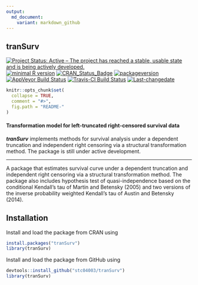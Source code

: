 ```yaml
---
output:
  md_document:
    variant: markdown_github
---
```


## **tranSurv**

[![Project Status: Active – The project has reached a stable, usable state and is being actively developed.](http://www.repostatus.org/badges/latest/active.svg)](http://www.repostatus.org/#active)
[![minimal R version](https://img.shields.io/badge/R%3E%3D-3.4.0-6666ff.svg)](https://cran.r-project.org/)
[![CRAN_Status_Badge](http://www.r-pkg.org/badges/version/tranSurv)](https://cran.r-project.org/package=tranSurv)
[![packageversion](https://img.shields.io/badge/Package%20version-1.1.6-orange.svg?style=flat-square)](commits/master)
[![AppVeyor Build Status](https://ci.appveyor.com/api/projects/status/github/stc04003/tranSurv?branch=master&svg=true)](https://ci.appveyor.com/project/stc04003/tranSurv)
[![Travis-CI Build Status](https://travis-ci.org/stc04003/tranSurv.svg?branch=master)](https://travis-ci.org/stc04003/tranSurv)
[![Last-changedate](https://img.shields.io/badge/last%20change-`r gsub('-', '--', Sys.Date())`-yellowgreen.svg)](/commits/master)

<!-- README.md is generated from README.Rmd. Please edit that file -->

```r
knitr::opts_chunk$set(
  collapse = TRUE,
  comment = "#>",
  fig.path = "README-"
)
```

#### Transformation model for left-truncated right-censored survival data
***tranSurv*** implements methods for survival analysis under a dependent truncation and independent right censoring via a structural transformation method.
The package is still under active development.

---

A package that estimates survival curve under a dependent truncation and independent right censoring
via a structural transformation method.
The package also includes hypothesis test of quasi-independence based on the conditional Kendall's tau
of Martin and Betensky (2005) and two versions of the inverse probability weighted Kendall's tau of
Austin and Betensky (2014).

## Installation

Install and load the package from CRAN using 

```r
install.packages("tranSurv")
library(tranSurv)
```

Install and load the package from GitHub using 
```r
devtools::install_github("stc04003/tranSurv")
library(tranSurv)
```

